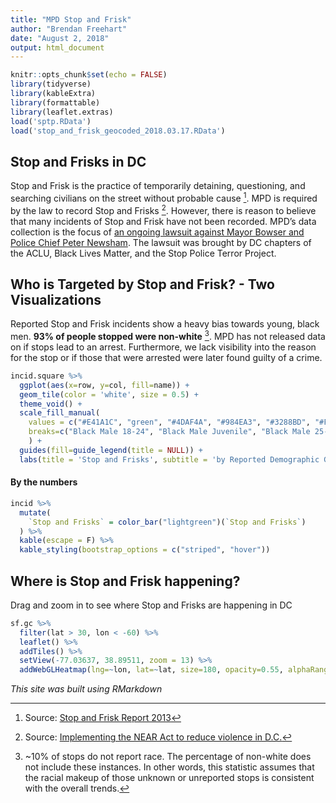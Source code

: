 ```yaml
---
title: "MPD Stop and Frisk"
author: "Brendan Freehart"
date: "August 2, 2018"
output: html_document
---
```


```r
knitr::opts_chunk$set(echo = FALSE)
library(tidyverse)
library(kableExtra)
library(formattable)
library(leaflet.extras)
load('sptp.RData')
load('stop_and_frisk_geocoded_2018.03.17.RData')
```

## Stop and Frisks in DC
Stop and Frisk is the practice of temporarily detaining, questioning, and searching civilians on the street without probable cause [^1]. MPD is required by the law to record Stop and Frisks [^2]. However, there is reason to believe that many incidents of Stop and Frisk have not been recorded. MPD's data collection is the focus of [an ongoing lawsuit against Mayor Bowser and Police Chief Peter Newsham](https://www.washingtoncitypaper.com/news/city-desk/blog/21004223/civil-rights-and-activist-groups-sue-bowser-over-stopandfrisk-data-collection). The lawsuit was brought by DC chapters of the ACLU, Black Lives Matter, and the Stop Police Terror Project.

## Who is Targeted by Stop and Frisk? - Two Visualizations
Reported Stop and Frisk incidents show a heavy bias towards young, black men. **93% of people stopped were non-white** [^3]. MPD has not released data on if stops lead to an arrest. Furthermore, we lack visibility into the reason for the stop or if those that were arrested were later found guilty of a crime.

```r
incid.square %>% 
  ggplot(aes(x=row, y=col, fill=name)) + 
  geom_tile(color = 'white', size = 0.5) + 
  theme_void() + 
  scale_fill_manual(
    values = c("#E41A1C", "green", "#4DAF4A", "#984EA3", "#3288BD", "#FFFF33", "#A65628", "#F781BF", "#D53E4F", "#F46D43", "#FDAE61", "#999999", "#ABDDA4", "#66C2A5", "#FF7F00"),
    breaks=c("Black Male 18-24", "Black Male Juvenile", "Black Male 25-30", "Unknown or Unreported", "Black Male 31-36", "Black Male 50+", "Black Male 37-42", "Black Male 43-49", "Black Male Unknown Age", "Black Female 18-24", "Unknown Race Male 18-24", "White Male 18-24", "Black Female Juvenile", "Black Female 25-30", "Other" )
    ) + 
  guides(fill=guide_legend(title = NULL)) +
  labs(title = 'Stop and Frisks', subtitle = 'by Reported Demographic Group, 2010-2016', caption = 'Each square represents 1% of all incidents')
```


#### By the numbers

```r
incid %>% 
  mutate(
    `Stop and Frisks` = color_bar("lightgreen")(`Stop and Frisks`)
  ) %>% 
  kable(escape = F) %>% 
  kable_styling(bootstrap_options = c("striped", "hover"))
```

## Where is Stop and Frisk happening?
Drag and zoom in to see where Stop and Frisks are happening in DC

```r
sf.gc %>% 
  filter(lat > 30, lon < -60) %>% 
  leaflet() %>% 
  addTiles() %>% 
  setView(-77.03637, 38.89511, zoom = 13) %>% 
  addWebGLHeatmap(lng=~lon, lat=~lat, size=180, opacity=0.55, alphaRange=0.1)
```

_This site was built using RMarkdown_

[^1]: Source: [Stop and Frisk Report 2013](https://web.archive.org/web/20170211080746/http://oag.state.ny.us/sites/default/files/pdfs/bureaus/civil_rights/stp_frsk.pdf)
[^2]: Source: [Implementing the NEAR Act to reduce violence in D.C.](https://www.dcpolicycenter.org/publications/implementing-near-act-reduce-violence-d-c/)
[^3]: ~10% of stops do not report race. The percentage of non-white does not include these instances. In other words, this statistic assumes that the racial makeup of those unknown or unreported stops is consistent with the overall trends.